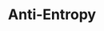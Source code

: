---
id: "sd_tf_hard_006"
questionType: "TRUE_FALSE"
title: "Anti-Entropy"
statement: "Anti-entropy mechanisms are used to synchronize replicas in distributed systems."
difficulty: "HARD"
category: "System Design"
correctAnswer: true
explanation: "Anti-entropy helps reconcile differences between replicas to maintain consistency."
---
